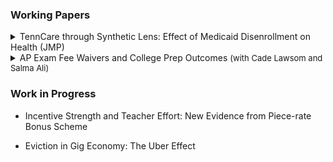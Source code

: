 ### Working Papers

<details>

<summary>TennCare through Synthetic Lens: Effect of Medicaid Disenrollment on Health (JMP)</summary>

I study the effect of Medicaid disenrollment on health exploiting Tennessee's 2005 Medicaid reform. The reform resulted in an unanticipated Medicaid coverage termination of approximately 170,000 childless adults between July 2005 and June 2006. I apply the Synthetic Difference-in-Differences method and compare Tennessee to data-driven counterfactual. Using self-reported height and weight data, I estimate a modest increase in Body Mass Index (BMI) among Tennessean childless adults, precipitating a significant rise in the share of individuals with excess body weight \[BMI\$\\geq\$25\]. The estimated effects are large for young (age 20-39) and female childless adults, who experienced relatively greater coverage shock due to the reform. Examining potential mechanisms, I find that reduction in moderate physical activity participation and consumption choice alteration partially explain the estimated weight gain. Using aggregate death counts per 100,000 population, I do not find sufficient evidence to rule out the null effect of the reform on all-cause or amenable-cause mortality.

</details>

<details>

<summary>AP Exam Fee Waivers and College Prep Outcomes <font size="2">(with Cade Lawsom and Salma Ali)</font> </summary>

To be updated soon.

</details>

### Work in Progress

-   Incentive Strength and Teacher Effort: New Evidence from Piece-rate Bonus Scheme

-   Eviction in Gig Economy: The Uber Effect
